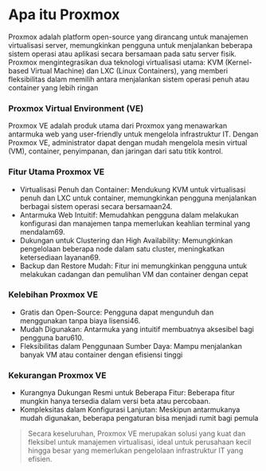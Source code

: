 # Apa itu Proxmox
Proxmox adalah platform open-source yang dirancang untuk manajemen virtualisasi server, memungkinkan pengguna untuk menjalankan beberapa sistem operasi atau aplikasi secara bersamaan pada satu server fisik. Proxmox mengintegrasikan dua teknologi virtualisasi utama: KVM (Kernel-based Virtual Machine) dan LXC (Linux Containers), 
yang memberi fleksibilitas dalam memilih antara menjalankan sistem operasi penuh atau container yang lebih ringan

### Proxmox Virtual Environment (VE)
Proxmox VE adalah produk utama dari Proxmox yang menawarkan antarmuka web yang user-friendly untuk mengelola infrastruktur IT. 
Dengan Proxmox VE, administrator dapat dengan mudah mengelola mesin virtual (VM), container, penyimpanan, 
dan jaringan dari satu titik kontrol.

### Fitur Utama Proxmox VE
- Virtualisasi Penuh dan Container: Mendukung KVM untuk virtualisasi penuh dan LXC untuk container, memungkinkan pengguna menjalankan berbagai sistem operasi secara bersamaan24.
- Antarmuka Web Intuitif: Memudahkan pengguna dalam melakukan konfigurasi dan manajemen tanpa memerlukan keahlian terminal yang mendalam69.
- Dukungan untuk Clustering dan High Availability: Memungkinkan pengelolaan beberapa node dalam satu cluster, meningkatkan ketersediaan layanan69.
- Backup dan Restore Mudah: Fitur ini memungkinkan pengguna untuk melakukan cadangan dan pemulihan VM dan container dengan cepat

### Kelebihan Proxmox VE
- Gratis dan Open-Source: Pengguna dapat mengunduh dan menggunakan tanpa biaya lisensi46.
- Mudah Digunakan: Antarmuka yang intuitif membuatnya aksesibel bagi pengguna baru610.
- Fleksibilitas dalam Penggunaan Sumber Daya: Mampu menjalankan banyak VM atau container dengan efisiensi tinggi

### Kekurangan Proxmox VE
- Kurangnya Dukungan Resmi untuk Beberapa Fitur: Beberapa fitur mungkin hanya tersedia dalam versi beta atau percobaan.
- Kompleksitas dalam Konfigurasi Lanjutan: Meskipun antarmukanya mudah digunakan, beberapa pengaturan bisa menjadi rumit bagi pemula

> Secara keseluruhan, Proxmox VE merupakan solusi yang kuat dan fleksibel untuk manajemen virtualisasi, ideal untuk perusahaan kecil hingga besar yang memerlukan pengelolaan infrastruktur IT yang efisien.
